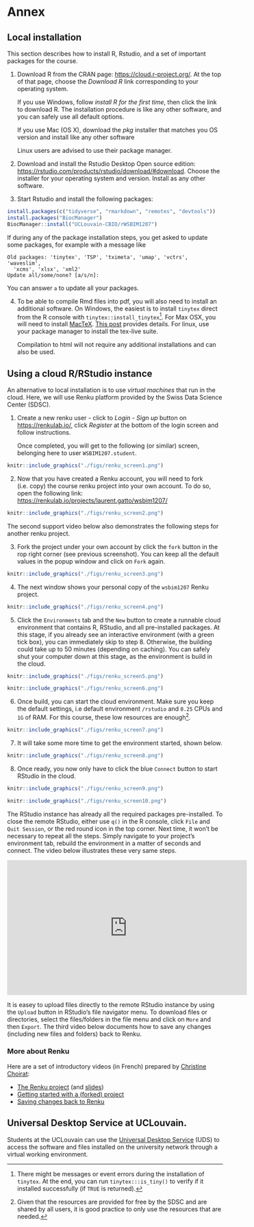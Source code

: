# Annex {#sec:anx}

## Local installation

This section describes how to install R, Rstudio, and a set of
important packages for the course.

1. Download R from the CRAN page:
   [https://cloud.r-project.org/](https://cloud.r-project.org/). At
   the top of that page, choose the *Download R* link corresponding to
   your operating system. 
   
   If you use Windows, follow *install R for the first time*, then
   click the link to download R. The installation procedure is like
   any other software, and you can safely use all default options.
   
   If you use Mac (OS X), download the *pkg* installer that matches
   you OS version and install like any other software
   
   Linux users are advised to use their package manager.
   
2. Download and install the Rstudio Desktop Open source edition:
   [https://rstudio.com/products/rstudio/download/#download](https://rstudio.com/products/rstudio/download/#download). Choose
   the installer for your operating system and version. Install as any
   other software.

3. Start Rstudio and install the following packages:

```r
install.packages(c("tidyverse", "rmarkdown", "remotes", "devtools"))
install.packages("BiocManager")
BiocManager::install("UCLouvain-CBIO/rWSBIM1207")
```

If during any of the package installation steps, you get asked to
update some packages, for example with a message like 

```
Old packages: 'tinytex', 'TSP', 'tximeta', 'umap', 'vctrs', 'waveslim',
  'xcms', 'xlsx', 'xml2'
Update all/some/none? [a/s/n]: 
```

You can answer `a` to update all your packages.

4. To be able to compile Rmd files into pdf, you will also need to
   install an additional software. On Windows, the easiest is to
   install `tinytex` direct from the R console with
   `tinytex::install_tinytex`[^tinytex].  For Max OSX, you will need
   to install
   [MacTeX](https://medium.com/@sorenlind/create-pdf-reports-using-r-r-markdown-latex-and-knitr-on-windows-10-952b0c48bfa9). [This
   post](https://medium.com/@sorenlind/create-pdf-reports-using-r-r-markdown-latex-and-knitr-on-macos-high-sierra-e7b5705c9fd)
   provides details. For linux, use your package manager to install
   the tex-live suite.

   Compilation to html will not require any additional installations
   and can also be used.

[^tinytex]: There might be messages or event errors during the
    installation of `tinytex`. At the end, you can run
    `tinytex:::is_tiny()` to verify if it installed successfully (if
    `TRUE` is returned).

## Using a cloud R/RStudio instance

An alternative to local installation is to use *virtual machines* that
run in the cloud. Here, we will use Renku platform provided by the
Swiss Data Science Center (SDSC).

1. Create a new renku user - click to *Login - Sign up* button on
   [https://renkulab.io/](https://renkulab.io/), click *Register* at
   the bottom of the login screen and follow instructions. 
   
   Once completed, you will get to the following (or similar) screen,
   belonging here to user `WSBIM1207.student`.
   
```r
knitr::include_graphics("./figs/renku_screen1.png")
```

2. Now that you have created a Renku account, you will need to fork
   (i.e. copy) the course renku project into your own account. To do
   so, open the following link:
   [https://renkulab.io/projects/laurent.gatto/wsbim1207/](https://renkulab.io/projects/laurent.gatto/wsbim1207/)
   

```r
knitr::include_graphics("./figs/renku_screen2.png")
```
   The second support video below also demonstrates the following steps for another renku project.

3. Fork the project under your own account by click the `fork` button
   in the rop right corner (see previous screenshot). You can keep all
   the default values in the popup window and click on `Fork` again.

```r
knitr::include_graphics("./figs/renku_screen3.png")
```

4. The next window shows your personal copy of the `wsbim1207` Renku
   project.

```r
knitr::include_graphics("./figs/renku_screen4.png")
```

5. Click the `Environments` tab and the `New` button to create a
   runnable cloud environment that contains R, RStudio, and all
   pre-installed packages. At this stage, if you already see an
   interactive environment (with a green tick box), you can
   immediately skip to step 8. Otherwise, the building could take up
   to 50 minutes (depending on caching). You can safely shut your
   computer down at this stage, as the environment is build in the
   cloud.


```r
knitr::include_graphics("./figs/renku_screen5.png")
```


```r
knitr::include_graphics("./figs/renku_screen6.png")
```

6. Once build, you can start the cloud environment. Make sure you keep
   the default settings, i.e default environment `/rstudio` and `0.25`
   CPUs and `1G` of RAM. For this course, these low resources are
   enough[^res].
   
[^res]: Given that the resources are provided for free by the SDSC and
    are shared by all users, it is good practice to only use the
    resources that are needed.
   
```r
knitr::include_graphics("./figs/renku_screen7.png")
```

7. It will take some more time to get the environment started, shown
   below.
   
```r
knitr::include_graphics("./figs/renku_screen8.png")
```

8. Once ready, you now only have to click the blue `Connect` button to
   start RStudio in the cloud.

```r
knitr::include_graphics("./figs/renku_screen9.png")
```

```r
knitr::include_graphics("./figs/renku_screen10.png")
```

The RStudio instance has already all the required packages
pre-installed. To close the remote RStudio, either use `q()` in the R
console, click `File` and `Quit Session`, or the red round icon in the
top corner. Next time, it won't be necessary to repeat all the
steps. Simply navigate to your project's environment tab, rebuild the
environment in a matter of seconds and connect. The video below
illustrates these very same steps.

<iframe width="560" height="315" src="https://www.youtube.com/embed/veSrycUFcVs" frameborder="0" allow="accelerometer; autoplay; encrypted-media; gyroscope; picture-in-picture" allowfullscreen></iframe>

It is easey to upload files directly to the remote RStudio instance by
using the `Upload` button in RStudio's file navigator menu. To
download files or directories, select the files/folders in the file
menu and click on `More` and then `Export`. The third video below
documents how to save any changes (including new files and folders)
back to Renku.


### More about Renku

Here are a set of introductory videos (in French) prepared by
[Christine Choirat](https://scholar.harvard.edu/cchoirat/home):

- [The Renku
  project](https://www.dropbox.com/s/gf0p3jjevt4e13s/V1_Renku_Intro_FR.mov?dl=0)
  (and
  [slides](https://docs.google.com/presentation/d/18tPAb1B3PKcOBhMnITm0BNQfPG8RbVWq4iCODehljjE/edit#slide=id.p1))
- [Getting started with a (forked) project](https://www.dropbox.com/s/fus0g6f3hzglpjy/V2_Launching_RStudio_FR.mov?dl=0)
- [Saving changes back to Renku](https://www.dropbox.com/s/l119urtzf21vm06/V3_Saving_Changes_to_Renku.mov?dl=0)


## Universal Desktop Service at UCLouvain.

Students at the UCLouvain can use the [Universal Desktop
Service](https://intranet.uclouvain.be/fr/myucl/services-informatiques/uds-universal-desktop-service.html)
(UDS) to access the software and files installed on the university
network through a virtual working environment.
